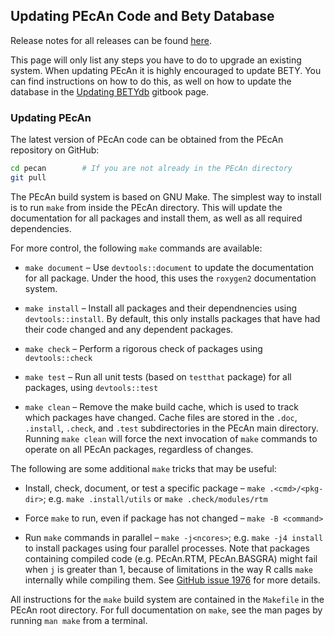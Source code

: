 ## Updating PEcAn Code and Bety Database {#updatebety}

Release notes for all releases can be found [here](https://github.com/PecanProject/pecan/releases).

This page will only list any steps you have to do to upgrade an existing system. When updating PEcAn it is highly encouraged to update BETY. You can find instructions on how to do this, as well on how to update the database in the [Updating BETYdb](https://pecan.gitbooks.io/betydb-documentation/content/updating_betydb_when_new_versions_are_released.html) gitbook page.


### Updating PEcAn {#pecan-make}

The latest version of PEcAn code can be obtained from the PEcAn repository on GitHub:

```bash
cd pecan        # If you are not already in the PEcAn directory
git pull
```

The PEcAn build system is based on GNU Make. 
The simplest way to install is to run `make` from inside the PEcAn directory.
This will update the documentation for all packages and install them, as well as all required dependencies.

For more control, the following `make` commands are available:

* `make document` -- Use `devtools::document` to update the documentation for all package. 
Under the hood, this uses the `roxygen2` documentation system.

* `make install` -- Install all packages and their dependnencies using `devtools::install`. 
By default, this only installs packages that have had their code changed and any dependent packages.

* `make check` -- Perform a rigorous check of packages using `devtools::check`

* `make test` -- Run all unit tests (based on `testthat` package) for all packages, using `devtools::test`

* `make clean` -- Remove the make build cache, which is used to track which packages have changed.
Cache files are stored in the `.doc`, `.install`, `.check`, and `.test` subdirectories in the PEcAn main directory.
Running `make clean` will force the next invocation of `make` commands to operate on all PEcAn packages, regardless of changes.

The following are some additional `make` tricks that may be useful:

* Install, check, document, or test a specific package -- `make .<cmd>/<pkg-dir>`; e.g. `make .install/utils` or `make .check/modules/rtm`

* Force `make` to run, even if package has not changed -- `make -B <command>`

* Run `make` commands in parallel -- `make -j<ncores>`; e.g. `make -j4 install` to install packages using four parallel processes. Note that packages containing compiled code (e.g. PEcAn.RTM, PEcAn.BASGRA) might fail when `j` is greater than 1, because of limitations in the way R calls `make` internally while compiling them. See [GitHub issue 1976](https://github.com/PecanProject/pecan/issues/1976) for more details.

All instructions for the `make` build system are contained in the `Makefile` in the PEcAn root directory.
For full documentation on `make`, see the man pages by running `man make` from a terminal.
